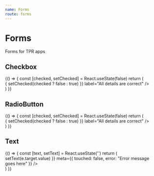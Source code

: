 ```yaml
---
name: Forms
route: forms
---
```



# Forms

Forms for TPR apps

## Checkbox

<Playground>
  {() => {
		const [checked, setChecked] = React.useState(false)
		return (
			<div style={{ width: 240 }}>
				<Checkbox
					checked={checked}
					onChange={() => {
						setChecked(checked ? false : true)
					}}
					label="All details are correct"
				/>
			</div>
		)
  }}
</Playground>

## RadioButton

<Playground>
  {() => {
		const [checked, setChecked] = React.useState(false)
		return (
			<div style={{ width: 240 }}>
				<RadioButton
					value="radio_button_value"
					checked={checked}
					onChange={() => {
						setChecked(checked ? false : true)
					}}
					label="All details are correct"
				/>
			</div>
		)
  }}
</Playground>

## Text

<Playground>
  {() => {
		const [text, setText] = React.useState('')
		return (
			<div style={{ width: 240 }}>
				<InputText 
					required={false}
					label="Fill Me With Text" 
					type="text" 
					input={{ 
						value: text, 
						onChange: (e) => setText(e.target.value)
					}} 
					meta={{
						touched: false,
						error: "Error message goes here"
					}} 
				/>
			</div>
		)
  }}
</Playground>